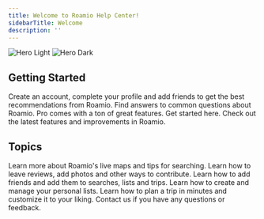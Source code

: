 ```yaml
---
title: Welcome to Roamio Help Center!
sidebarTitle: Welcome
description: ''
---
```


<img
  className="block dark:hidden"
  src="/images/hero-light.png"
  alt="Hero Light"
/>
<img
  className="hidden dark:block"
  src="/images/hero-dark.png"
  alt="Hero Dark"
/>

## Getting Started

<CardGroup cols={2}>
  <Card
    title="Create New Account"
    icon="user-plus"
    href="get-started/onboarding"
  >
    Create an account, complete your profile and add friends
    to get the best recommendations from Roamio.
  </Card>
  <Card
    title="Frequently Asked Questions"
    icon="comment-question"
    href="faq/frequently-asked-questions"
  >
    Find answers to common questions about Roamio.
  </Card>
  <Card
    title="Roamio Pro"
    icon="badge-check"
    href="tutorials/pro/get-started"
  >
    Pro comes with a ton of great features. Get started here.
  </Card>
  <Card
    title="What's New"
    icon="sparkles"
    href="whats-new/1-9-3"
  >
    Check out the latest features and improvements in Roamio.
  </Card>
</CardGroup>

## Topics

<CardGroup cols={2}>
  <Card
    title="Maps and Search"
    icon="map"
    href="tutorials/community/introduction"
  >
    Learn more about Roamio's live maps and tips for searching.
  </Card>
  <Card
    title="Community and Live Data"
    icon="users"
    href="tutorials/community/introduction"
  >
    Learn how to leave reviews, add photos and other ways to contribute.
  </Card>
  <Card
    title="Friends and Collaboration"
    icon="user-group"
    href="tutorials/friends-sharing/friends"
  >
    Learn how to add friends and add them to searches, lists and trips.
  </Card>
  <Card
    title="Personal List"
    icon="list-check"
    href="tutorials/personal-list/getting-started"
  >
    Learn how to create and manage your personal lists.
  </Card>
  <Card
    title="Plan a Trip"
    icon="rectangles-mixed"
    href="tutorials/trip-planning/getting-started"
  >
    Learn how to plan a trip in minutes and customize it to your liking.
  </Card>
  <Card
    title="Contact Support"
    icon="envelope"
    href="mailto:support@roamio.io"
  >
    Contact us if you have any questions or feedback.
  </Card>
</CardGroup>
